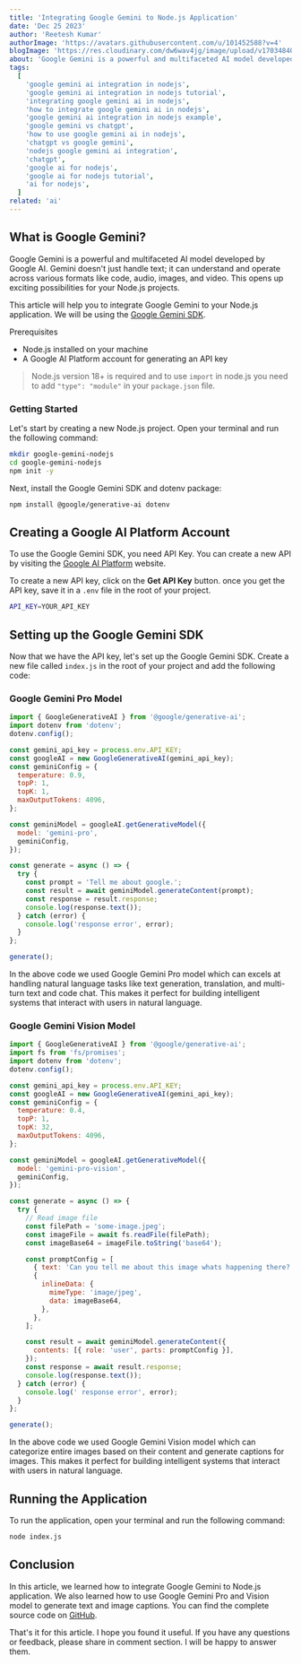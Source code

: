 ```yaml
---
title: 'Integrating Google Gemini to Node.js Application'
date: 'Dec 25 2023'
author: 'Reetesh Kumar'
authorImage: 'https://avatars.githubusercontent.com/u/101452588?v=4'
blogImage: 'https://res.cloudinary.com/dw6wav4jg/image/upload/v1703484040/google-ai-image_esiipb.png'
about: 'Google Gemini is a powerful and multifaceted AI model developed by Google AI. This article will help you to integrate Google Gemini to your Node.js application. '
tags:
  [
    'google gemini ai integration in nodejs',
    'google gemini ai integration in nodejs tutorial',
    'integrating google gemini ai in nodejs',
    'how to integrate google gemini ai in nodejs',
    'google gemini ai integration in nodejs example',
    'google gemini vs chatgpt',
    'how to use google gemini ai in nodejs',
    'chatgpt vs google gemini',
    'nodejs google gemini ai integration',
    'chatgpt',
    'google ai for nodejs',
    'google ai for nodejs tutorial',
    'ai for nodejs',
  ]
related: 'ai'
---
```


## What is Google Gemini?

Google Gemini is a powerful and multifaceted AI model developed by Google AI. Gemini doesn't just handle text; it can understand and operate across various formats like code, audio, images, and video. This opens up exciting possibilities for your Node.js projects.

This article will help you to integrate Google Gemini to your Node.js application. We will be using the [Google Gemini SDK](https://www.npmjs.com/package/@google/generative-ai).

<SubHeadings>Prerequisites</SubHeadings>

- Node.js installed on your machine
- A Google AI Platform account for generating an API key

> Node.js version 18+ is required and to use `import` in node.js you need to add `"type": "module"` in your `package.json` file.

### Getting Started

Let's start by creating a new Node.js project. Open your terminal and run the following command:

```bash
mkdir google-gemini-nodejs
cd google-gemini-nodejs
npm init -y
```

Next, install the Google Gemini SDK and dotenv package:

```bash
npm install @google/generative-ai dotenv
```

## Creating a Google AI Platform Account

To use the Google Gemini SDK, you need API Key. You can create a new API by visiting the [Google AI Platform](https://makersuite.google.com/app/apikey) website.

To create a new API key, click on the **Get API Key** button. once you get the API key, save it in a `.env` file in the root of your project.

```bash
API_KEY=YOUR_API_KEY
```

## Setting up the Google Gemini SDK

Now that we have the API key, let's set up the Google Gemini SDK. Create a new file called `index.js` in the root of your project and add the following code:

### Google Gemini Pro Model

```js
import { GoogleGenerativeAI } from '@google/generative-ai';
import dotenv from 'dotenv';
dotenv.config();

const gemini_api_key = process.env.API_KEY;
const googleAI = new GoogleGenerativeAI(gemini_api_key);
const geminiConfig = {
  temperature: 0.9,
  topP: 1,
  topK: 1,
  maxOutputTokens: 4096,
};

const geminiModel = googleAI.getGenerativeModel({
  model: 'gemini-pro',
  geminiConfig,
});

const generate = async () => {
  try {
    const prompt = 'Tell me about google.';
    const result = await geminiModel.generateContent(prompt);
    const response = result.response;
    console.log(response.text());
  } catch (error) {
    console.log('response error', error);
  }
};

generate();
```

In the above code we used Google Gemini Pro model which can excels at handling natural language tasks like text generation, translation, and multi-turn text and code chat. This makes it perfect for building intelligent systems that interact with users in natural language.

### Google Gemini Vision Model

```js
import { GoogleGenerativeAI } from '@google/generative-ai';
import fs from 'fs/promises';
import dotenv from 'dotenv';
dotenv.config();

const gemini_api_key = process.env.API_KEY;
const googleAI = new GoogleGenerativeAI(gemini_api_key);
const geminiConfig = {
  temperature: 0.4,
  topP: 1,
  topK: 32,
  maxOutputTokens: 4096,
};

const geminiModel = googleAI.getGenerativeModel({
  model: 'gemini-pro-vision',
  geminiConfig,
});

const generate = async () => {
  try {
    // Read image file
    const filePath = 'some-image.jpeg';
    const imageFile = await fs.readFile(filePath);
    const imageBase64 = imageFile.toString('base64');

    const promptConfig = [
      { text: 'Can you tell me about this image whats happening there?' },
      {
        inlineData: {
          mimeType: 'image/jpeg',
          data: imageBase64,
        },
      },
    ];

    const result = await geminiModel.generateContent({
      contents: [{ role: 'user', parts: promptConfig }],
    });
    const response = await result.response;
    console.log(response.text());
  } catch (error) {
    console.log(' response error', error);
  }
};

generate();
```

In the above code we used Google Gemini Vision model which can categorize entire images based on their content and generate captions for images. This makes it perfect for building intelligent systems that interact with users in natural language.

## Running the Application

To run the application, open your terminal and run the following command:

```bash
node index.js
```

## Conclusion

In this article, we learned how to integrate Google Gemini to Node.js application. We also learned how to use Google Gemini Pro and Vision model to generate text and image captions. You can find the complete source code on [GitHub](https://github.com/Virous77/google-ai).

That's it for this article. I hope you found it useful. If you have any questions or feedback, please share in comment section. I will be happy to answer them.
